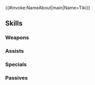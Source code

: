 {{#invoke:NameAbout|main|Name=Tiki}}{{HeroPage Tabs}}
{{Hero Infobox
|Name=Tiki
|Title=Torpid Dragon
|GrowthModifier=Gen 3
|WeaponType=Colorless Breath
|MoveType=Armored
|Origin=Fire Emblem: Mystery of the Emblem
|Gender=Female
|artist=lack
|actorEN=Mela Lee
|actorJP=諸星すみれ
|additionDate=2019-05-09
|releaseDate=2019-05-10
|poolDate=2019-05-30
|randomStartTime=2019-06-10T07:00:00Z
|poolRarities=5
|TagID=催眠チキ
|InternalID=372
|Properties=fallen,hat,tiara,specRate_202202
|cv1=1
|cv2=1000100
|description=Princess of the Divine Dragon tribe. She was taken to the Fane of Raman and, under Gharnef's control, incinerated all those who entered. Appears in Fire Emblem: Mystery of the Emblem.
}}
{{Stats Page
|Lv1HP=17|Lv1ATK=10|Lv1SPD=10|Lv1DEF=4|Lv1RES=6
|GRHP=65|GRATK=60|GRSPD=55|GRDEF=75|GRRES=50
}}
==Skills==
===Weapons===
{{Weapons Table
|weapon1=Fire Breath
|weapon1Default=1
|weapon1Unlock=1
|weapon2=Fire Breath+
|weapon2Default=3
|weapon2Unlock=2
|weapon3=Flametongue
|weapon3Default=4
|weapon3Unlock=3
|weapon4=Razing Breath
|weapon4Default=5
|weapon4Unlock=5
}}
===Assists===
{{Assists Table}}
===Specials===
{{Specials Table
|special1=Glowing Ember
|special1Default=4
|special1Unlock=3
|special2=Ignis
|special2Unlock=4
}}
===Passives===
{{Passives Table
|passiveA1=Brazen Atk/Spd 1
|passiveA2=Brazen Atk/Spd 2
|passiveA3=Brazen Atk/Spd 3
|passiveA1Unlock=1
|passiveA2Unlock=2
|passiveA3Unlock=4
|passiveB1=Special Fighter 1
|passiveB2=Special Fighter 2
|passiveB3=Special Fighter 3
|passiveB1Unlock=3
|passiveB2Unlock=4
|passiveB3Unlock=5
|passiveC1=Solitary Dream
|passiveC1Unlock=5
}}
{{Heroes Navbox}}